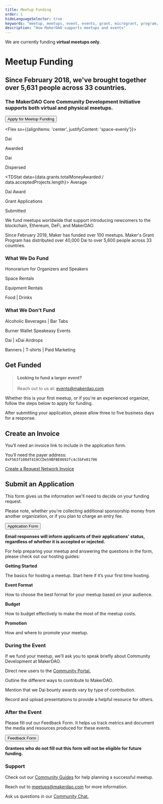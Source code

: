 ```yaml
---
title: Meetup Funding
order: 1
hideLanguageSelector: true
keywords: "meetup, meetups, event, events, grant, microgrant, program, help, local"
description: "How MakerDAO supports meetups and events"
---
```


<StatusBanner>

We are currently funding **virtual meetups only**.

</StatusBanner>

# Meetup Funding

<Aligner center>

## Since February 2018, we've brought together over 5,631 people across 33 countries.

</Aligner>

<Aligner center>

### The MakerDAO Core Community Development Initiative supports both virtual and physical meetups.      

</Aligner>

<Aligner center>

<Button to="https://airtable.com/shr4HOtcZ8o3VZmek">Apply for Meetup Funding</Button>

</Aligner>

<Flex sx={{alignItems: 'center', justifyContent: 'space-evenly'}}>

<TDStat data={data.grants.totalMoneyAwarded}>
Dai

Awarded
</TDStat>

<TDStat data={data.grants.totalMoneyDispersed}>
Dai

Dispersed
</TDStat>

<TDStat data={data.grants.totalMoneyAwarded / data.acceptedProjects.length}>
Average

Dai Award
</TDStat>

<TDStat alt data={data.grants.applicationsSubmitted}>
Grant Applications

Submitted
</TDStat>
</Flex>

We fund meetups worldwide that support introducing newcomers to the blockchain, Ethereum, DeFi, and MakerDAO.

Since February 2019, Maker has funded over 100 meetups. Maker's Grant Program has distributed over 40,000 Dai to over 5,600 people across 33 countries.

<Tout>

<Box>

### What We Do Fund

<List>

Honorarium for Organizers and Speakers

Space Rentals

Equipment Rentals

Food | Drinks

</List>

</Box>

<Box>

### What We Don't Fund

<List>

Alcoholic Beverages | Bar Tabs

Burner Wallet Speakeasy Events

Dai | xDai Airdrops

Banners | T-shirts | Paid Marketing

</List>

</Box>

</Tout>

## Get Funded

> #### **Looking to fund a larger event?**
>
> Reach out to us at: events@makerdao.com

Whether this is your first meetup, or if you're an experienced organizer, follow the steps below to apply for funding.

After submitting your application, please allow three to five business days for a response.

<Process>

<Box>

## Create an Invoice

You’ll need an invoice link to include in the application form.

You’ll need the payer address: `0xF563f100df419CCDe59BFBE0692fc4c5bFe01706`

[Create a Request Network Invoice](https://app.request.network/#/)

</Box>

<Box>

## Submit an Application

This form gives us the information we'll need to decide on your funding request.

Please note, whether you're collecting additional sponsorship money from another organization, or if you plan to charge an entry fee.

<Aligner center>

<Button to="https://airtable.com/shr4HOtcZ8o3VZmek">Application Form</Button>

</Aligner>

**Email responses will inform applicants of their applications' status, regardless of whether it is accepted or rejected.**

<Callout>

For help preparing your meetup and answering the questions in the form, please check out our hosting guides:

<List>

<Link to="/work_with_us/meetups/getting-started-guide">

**Getting Started**

The basics for hosting a meetup. Start here if it’s your first time hosting.

</Link>

<Link to="/work_with_us/meetups/event-formats-guide">

**Event Format**

How to choose the best format for your meetup based on your audience.

</Link>

<Link to="/work_with_us/meetups/budget-guide">

**Budget**

How to budget effectively to make the most of the meetup costs.

</Link>

<Link to="/work_with_us/meetups/promotion-guide">

**Promotion**

How and where to promote your meetup.

</Link>

</List>

</Callout>

</Box>

<Box>

### During the Event

If we fund your meetup, we’ll ask you to speak briefly about Community Development at MakerDAO.

<Checklist>

Direct new users to the [Community Portal.]()

Outline the different ways to contribute to MakerDAO.

Mention that we Dai bounty awards vary by type of contribution.

Record and upload presentations to provide a helpful resource for others.

</Checklist>

</Box>

<Box>

### After the Event

Please fill out our Feedback Form. It helps us track metrics and document the media and resources produced for these events.

<Aligner center>

<Button to="https://airtable.com/shr6Icuj6tOy0k55l">Feedback Form</Button>

</Aligner>

**Grantees who do not fill out this form will not be eligible for future funding.**

</Box>

</Process>

### Support

<List>

Check out our [Community Guides](/work-with-us/meetups/) for help planning a successful meetup.

Reach out to meetups@makerdao.com for more information.

Ask us questions in our [Community Chat.](https://chat.makerdao.com/channel/community-development)

</List>
